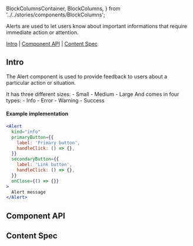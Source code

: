   BlockColumnsContainer,
  BlockColumns,
} from '../../stories/components/BlockColumns';

<Meta of={AlertStories} />

<Title>Alert</Title>

<Subtitle>
  Alerts are used to let users know about important informations that require
  immediate action or attention.
</Subtitle>

[Intro](#Intro) | [Component API](#ComponentAPI) | [Content Spec](#ContentSpec)

## Intro <a id="Intro" />

The Alert component is used to provide feedback to users about a particular action or situation.

<BlockColumnsContainer>
  <BlockColumns>
    It has three different sizes: - Small - Medium - Large
  </BlockColumns>
  <BlockColumns>
    And comes in four types: - Info - Error - Warning - Success
  </BlockColumns>
</BlockColumnsContainer>

#### Example implementation

```jsx
<Alert
  kind="info"
  primaryButton={{
    label: 'Primary button',
    handleClick: () => {},
  }}
  secondaryButton={{
    label: 'Link button',
    handleClick: () => {},
  }}
  onClose={() => {}}
>
  Alert message
</Alert>
```

<Canvas of={AlertStories.Kinds} sourceState="none" />

## Component API <a id="ComponentAPI" />

<ArgsTable />

## Content Spec <a id="ContentSpec" />

<Figma
  showLink
  height="100%"
  url="https://www.figma.com/file/9FDwjR8lYvincseDkKypC4/Component-Documentations?type=design&node-id=97-23185&mode=dev"
/>
